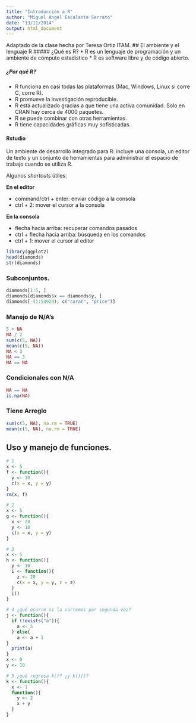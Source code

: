 ```yaml
---
title: "Introducción a R"
author: "Miguel Angel Escalante Serrato"
date: "13/11/2014"
output: html_document
---
```

Adaptado de la clase hecha por Teresa Ortiz ITAM. 
## El ambiente y el lenguaje R
##### ¿Qué es R?
* R es un lenguaje de programación y un ambiente de cómputo estadístico
* R es software libre y de código abierto.

##### ¿Por qué R?
* R funciona en casi todas las plataformas (Mac, Windows, Linux si corre C, corre R).
* R promueve la investigación reproducible.
* R está actualizado gracias a que tiene una activa comunidad. Solo en CRAN hay cerca de 4000 paquetes.
* R se puede combinar con otras herramientas.
* R tiene capacidades gráficas muy sofisticadas.

#### Rstudio
Un ambiente de desarrollo integrado para R: incluye una consola, un editor de texto y un conjunto de herramientas para administrar el espacio de trabajo cuando se 
utiliza R. 

Algunos _shortcuts_ útiles:

**En el editor**  

* command/ctrl + enter: enviar código a la consola  
* ctrl + 2: mover el cursor a la consola

**En la consola**  

* flecha hacia arriba: recuperar comandos pasados  
* ctrl + flecha hacia arriba: búsqueda en los comandos  
* ctrl + 1: mover el cursor al editor  

```r
library(ggplot2)
head(diamonds)
str(diamonds)
```
### Subconjuntos.

```r
diamonds[1:5, ]
diamonds[diamonds$x == diamonds$y, ]
diamonds[-(1:53929), c("carat", "price")]
```
### Manejo de N/A's
```r
5 + NA
NA / 2
sum(c(5, NA))
mean(c(5, NA))
NA < 3
NA == 3
NA == NA
```
### Condicionales con N/A
```r
NA == NA
is.na(NA)
```
### Tiene Arreglo
```r

sum(c(5, NA), na.rm = TRUE)
mean(c(5, NA), na.rm = TRUE)

```
## Uso y manejo de funciones. 
```r
# 1
x <- 5
f <- function(){
  y <- 10
  c(x = x, y = y) 
}
rm(x, f)

# 2
x <- 5
g <- function(){
  x <- 20
  y <- 10
  c(x = x, y = y)
}

# 3
x <- 5
h <- function(){
  y <- 10
  i <- function(){
    z <- 20
    c(x = x, y = y, z = z)
  }
  i() 
}

# 4 ¿qué ocurre si la corremos por segunda vez?
j <- function(){
  if (!exists("a")){
    a <- 5
  } else{
    a <- a + 1 
}
  print(a) 
}
x <- 0
y <- 10

# 5 ¿qué regresa k()? ¿y k()()?
k <- function(){
  x <- 1
  function(){
    y <- 2
    x + y 
  }
}
```

